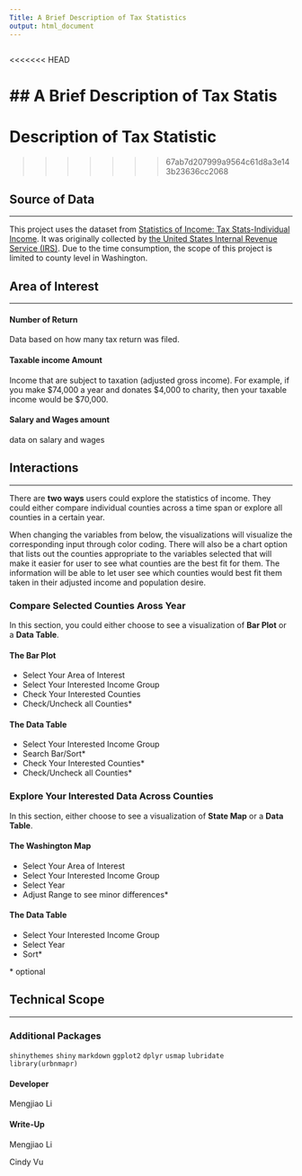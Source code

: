 ```yaml
---
Title: A Brief Description of Tax Statistics
output: html_document
---
```


```r

```

<<<<<<< HEAD

## A Brief Description of Tax Statis
=======
# Description of Tax Statistic
>>>>>>> 67ab7d207999a9564c61d8a3e143b23636cc2068

## Source of Data

---

This project uses the dataset from [Statistics of Income: Tax Stats-Individual Income](https://www.irs.gov/statistics/soi-tax-stats-about-soi). It was originally collected by [the United States Internal Revenue Service (IRS)](https://www.irs.gov/). Due to the time consumption, the scope of this project is limited to county level in Washington. 


## Area of Interest

---


#### Number of Return

Data based on how many tax return was filed.


#### Taxable income Amount

Income that are subject to taxation (adjusted gross income).
For example, if you make \$74,000 a year and donates \$4,000 to charity, then your taxable income would be $70,000.  


#### Salary and Wages amount

data on salary and wages


## Interactions

---

There are **two ways** users could explore the statistics of income. They could either compare individual counties across a time span or explore all counties in a certain year. 

When changing the variables from below, the visualizations will visualize the corresponding input through color coding. There will also be a chart option that lists out the counties appropriate to the variables selected that will make it easier for user to see what counties are the best fit for them. The information will be able to let user see which counties would best fit them taken in their adjusted income and population desire.


### Compare Selected Counties Aross Year 

In this section, you could either choose to see a visualization of **Bar Plot** or a **Data Table**.  

#### The Bar Plot

* Select Your Area of Interest
* Select Your Interested Income Group
* Check Your Interested Counties
* Check/Uncheck all Counties*

#### The Data Table

* Select Your Interested Income Group 
* Search Bar/Sort*
* Check Your Interested Counties*
* Check/Uncheck all Counties*


### Explore Your Interested Data Across Counties

In this section, either choose to see a visualization of **State Map** or a **Data Table**.

#### The Washington Map

* Select Your Area of Interest
* Select Your Interested Income Group 
* Select Year
* Adjust Range to see minor differences*


#### The Data Table

* Select Your Interested Income Group 
* Select Year
* Sort*

\* optional


## Technical Scope

---

### Additional Packages

`shinythemes`
`shiny`
`markdown`
`ggplot2`
`dplyr`
`usmap`
`lubridate`
`library(urbnmapr)`



#### Developer
Mengjiao Li

#### Write-Up
Mengjiao Li

Cindy Vu


